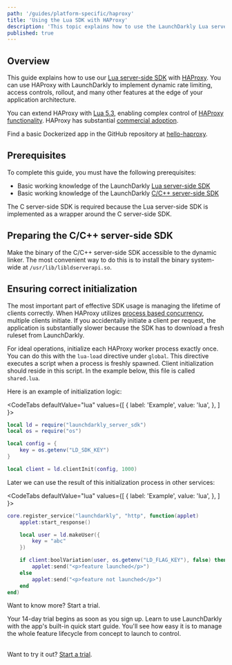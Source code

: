 ```yaml
---
path: '/guides/platform-specific/haproxy'
title: 'Using the Lua SDK with HAProxy'
description: 'This topic explains how to use the LaunchDarkly Lua server-side SDK with HAProxy.'
published: true
---
```


## Overview

This guide explains how to use our [Lua server-side SDK](https://github.com/launchdarkly/lua-server-sdk) with [HAProxy](https://www.haproxy.org/). You can use HAProxy with LaunchDarkly to implement dynamic rate limiting, access controls, rollout, and many other features at the edge of your application architecture.

You can extend HAProxy with [Lua 5.3](https://www.lua.org/manual/5.3/), enabling complex control of [HAProxy functionality](https://www.arpalert.org/src/haproxy-lua-api/2.1/index.html). HAProxy has substantial [commercial adoption](https://www.haproxy.org/they-use-it.html).

Find a basic Dockerized app in the GitHub repository at [hello-haproxy](https://github.com/launchdarkly/hello-haproxy).

## Prerequisites

To complete this guide, you must have the following prerequisites:

* Basic working knowledge of the LaunchDarkly [Lua server-side SDK](/sdk/server-side/lua)
* Basic working knowledge of the LaunchDarkly [C/C++ server-side SDK](/sdk/server-side/c-c--)

The C server-side SDK is required because the Lua server-side SDK is implemented as a wrapper around the C server-side SDK.

## Preparing the C/C++ server-side SDK

Make the binary of the C/C++ server-side SDK accessible to the dynamic linker. The most convenient way to do this is to install the binary system-wide at `/usr/lib/libldserverapi.so`.

## Ensuring correct initialization

The most important part of effective SDK usage is managing the lifetime of clients correctly. When HAProxy utilizes [process based concurrency](https://stackoverflow.com/questions/4315292/concurrency-processes-vs-threads), multiple clients initiate. If you accidentally initiate a client per request, the application is substantially slower because the SDK has to download a fresh ruleset from LaunchDarkly.

For ideal operations, initialize each HAProxy worker process exactly once. You can do this with the `lua-load` directive under `global`. This directive executes a script when a process is freshly spawned. Client initialization should reside in this script. In the example below, this file is called `shared.lua`.

Here is an example of initialization logic:

<CodeTabs
  defaultValue="lua"
  values={[
    { label: 'Example', value: 'lua', },
  ]
}>
<CodeTabItem value="lua">

```lua
local ld = require("launchdarkly_server_sdk")
local os = require("os")

local config = {
    key = os.getenv("LD_SDK_KEY")
}

local client = ld.clientInit(config, 1000)
```

</CodeTabItem>
</CodeTabs>

Later we can use the result of this initialization process in other services:

<CodeTabs
  defaultValue="lua"
  values={[
    { label: 'Example', value: 'lua', },
  ]
}>
<CodeTabItem value="lua">

```lua
core.register_service("launchdarkly", "http", function(applet)
    applet:start_response()

    local user = ld.makeUser({
        key = "abc"
    })

    if client:boolVariation(user, os.getenv("LD_FLAG_KEY"), false) then
        applet:send("<p>feature launched</p>")
    else
        applet:send("<p>feature not launched</p>")
    end
end)
```

</CodeTabItem>
</CodeTabs>

<Callout intent="primary">
<CalloutTitle>Want to know more? Start a trial.</CalloutTitle>
<CalloutDescription>

Your 14-day trial begins as soon as you sign up. Learn to use LaunchDarkly with the app's built-in quick start guide. You'll see how easy it is to manage the whole feature lifecycle from concept to launch to control.<br/><br/>

Want to try it out? [Start a trial](https://launchdarkly.com/start-trial/).

</CalloutDescription>
</Callout>
